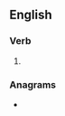 ==English==

===Verb===
{{head|en|verb form}}

# {{present participle of|weird|lang=en|nocat=1}}

===Anagrams===
* {{anagrams|en|a=degiinrw|dewiring}}